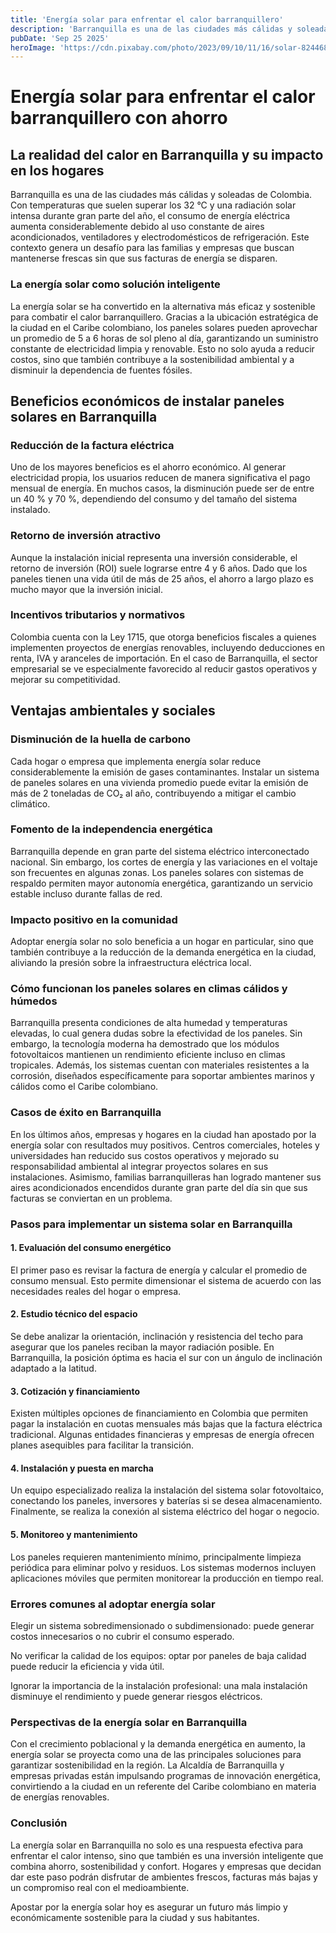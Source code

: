 ```yaml
---
title: 'Energía solar para enfrentar el calor barranquillero'
description: 'Barranquilla es una de las ciudades más cálidas y soleadas de Colombia. Con temperaturas que suelen superar los 32 °C y una radiación solar intensa durante gran parte del año.'
pubDate: 'Sep 25 2025'
heroImage: 'https://cdn.pixabay.com/photo/2023/09/10/11/16/solar-8244680_1280.jpg'
---
```



<div class="space-y-5">
<h1 class="text-2xl font-medium text-main"> Energía solar para enfrentar el calor barranquillero con ahorro</h1>
<h2 class="text-xl font-medium">La realidad del calor en Barranquilla y su impacto en los hogares</h2>

Barranquilla es una de las ciudades más cálidas y soleadas de Colombia. Con temperaturas que suelen superar los 32 °C y una radiación solar intensa durante gran parte del año, el consumo de energía eléctrica aumenta considerablemente debido al uso constante de aires acondicionados, ventiladores y electrodomésticos de refrigeración. Este contexto genera un desafío para las familias y empresas que buscan mantenerse frescas sin que sus facturas de energía se disparen.

<h3 class="text-xl font-medium">La energía solar como solución inteligente</h3>

La energía solar se ha convertido en la alternativa más eficaz y sostenible para combatir el calor barranquillero. Gracias a la ubicación estratégica de la ciudad en el Caribe colombiano, los paneles solares pueden aprovechar un promedio de 5 a 6 horas de sol pleno al día, garantizando un suministro constante de electricidad limpia y renovable. Esto no solo ayuda a reducir costos, sino que también contribuye a la sostenibilidad ambiental y a disminuir la dependencia de fuentes fósiles.

<h2 class="text-2xl font-medium text-main">Beneficios económicos de instalar paneles solares en Barranquilla</h2>
<h3 class="text-xl font-medium">Reducción de la factura eléctrica</h3>

Uno de los mayores beneficios es el ahorro económico. Al generar electricidad propia, los usuarios reducen de manera significativa el pago mensual de energía. En muchos casos, la disminución puede ser de entre un 40 % y 70 %, dependiendo del consumo y del tamaño del sistema instalado.

<h3 class="text-xl font-medium">Retorno de inversión atractivo</h3>

Aunque la instalación inicial representa una inversión considerable, el retorno de inversión (ROI) suele lograrse entre 4 y 6 años. Dado que los paneles tienen una vida útil de más de 25 años, el ahorro a largo plazo es mucho mayor que la inversión inicial.

<h3 class="text-xl font-medium">Incentivos tributarios y normativos</h3>

Colombia cuenta con la Ley 1715, que otorga beneficios fiscales a quienes implementen proyectos de energías renovables, incluyendo deducciones en renta, IVA y aranceles de importación. En el caso de Barranquilla, el sector empresarial se ve especialmente favorecido al reducir gastos operativos y mejorar su competitividad.

<h2 class="text-xl font-medium">Ventajas ambientales y sociales</h2>
<h3 class="text-xl font-medium">Disminución de la huella de carbono</h3>

Cada hogar o empresa que implementa energía solar reduce considerablemente la emisión de gases contaminantes. Instalar un sistema de paneles solares en una vivienda promedio puede evitar la emisión de más de 2 toneladas de CO₂ al año, contribuyendo a mitigar el cambio climático.

<h3 class="text-xl font-medium">Fomento de la independencia energética</h3>

Barranquilla depende en gran parte del sistema eléctrico interconectado nacional. Sin embargo, los cortes de energía y las variaciones en el voltaje son frecuentes en algunas zonas. Los paneles solares con sistemas de respaldo permiten mayor autonomía energética, garantizando un servicio estable incluso durante fallas de red.

<h3 class="text-xl font-medium">Impacto positivo en la comunidad</h3>

Adoptar energía solar no solo beneficia a un hogar en particular, sino que también contribuye a la reducción de la demanda energética en la ciudad, aliviando la presión sobre la infraestructura eléctrica local.

<h3 class="text-xl font-medium">Cómo funcionan los paneles solares en climas cálidos y húmedos</h3>

Barranquilla presenta condiciones de alta humedad y temperaturas elevadas, lo cual genera dudas sobre la efectividad de los paneles. Sin embargo, la tecnología moderna ha demostrado que los módulos fotovoltaicos mantienen un rendimiento eficiente incluso en climas tropicales. Además, los sistemas cuentan con materiales resistentes a la corrosión, diseñados específicamente para soportar ambientes marinos y cálidos como el Caribe colombiano.

<h3 class="text-xl font-medium">Casos de éxito en Barranquilla</h3>

En los últimos años, empresas y hogares en la ciudad han apostado por la energía solar con resultados muy positivos. Centros comerciales, hoteles y universidades han reducido sus costos operativos y mejorado su responsabilidad ambiental al integrar proyectos solares en sus instalaciones. Asimismo, familias barranquilleras han logrado mantener sus aires acondicionados encendidos durante gran parte del día sin que sus facturas se conviertan en un problema.

<h3 class="text-xl font-medium">Pasos para implementar un sistema solar en Barranquilla</h3>

<h4 class="text-lg font-medium">1. Evaluación del consumo energético</h4>

El primer paso es revisar la factura de energía y calcular el promedio de consumo mensual. Esto permite dimensionar el sistema de acuerdo con las necesidades reales del hogar o empresa.

<h4 class="text-lg font-medium">2. Estudio técnico del espacio</h4>

Se debe analizar la orientación, inclinación y resistencia del techo para asegurar que los paneles reciban la mayor radiación posible. En Barranquilla, la posición óptima es hacia el sur con un ángulo de inclinación adaptado a la latitud.

<h4 class="text-lg font-medium">3. Cotización y financiamiento</h4>

Existen múltiples opciones de financiamiento en Colombia que permiten pagar la instalación en cuotas mensuales más bajas que la factura eléctrica tradicional. Algunas entidades financieras y empresas de energía ofrecen planes asequibles para facilitar la transición.

<h4 class="text-lg font-medium">4. Instalación y puesta en marcha</h4>

Un equipo especializado realiza la instalación del sistema solar fotovoltaico, conectando los paneles, inversores y baterías si se desea almacenamiento. Finalmente, se realiza la conexión al sistema eléctrico del hogar o negocio.

<h4 class="text-lg font-medium">5. Monitoreo y mantenimiento</h4>

Los paneles requieren mantenimiento mínimo, principalmente limpieza periódica para eliminar polvo y residuos. Los sistemas modernos incluyen aplicaciones móviles que permiten monitorear la producción en tiempo real.

<h3 class="text-xl font-medium">Errores comunes al adoptar energía solar</h3>

Elegir un sistema sobredimensionado o subdimensionado: puede generar costos innecesarios o no cubrir el consumo esperado.

No verificar la calidad de los equipos: optar por paneles de baja calidad puede reducir la eficiencia y vida útil.

Ignorar la importancia de la instalación profesional: una mala instalación disminuye el rendimiento y puede generar riesgos eléctricos.

<h3 class="text-xl font-medium">Perspectivas de la energía solar en Barranquilla</h3>

Con el crecimiento poblacional y la demanda energética en aumento, la energía solar se proyecta como una de las principales soluciones para garantizar sostenibilidad en la región. La Alcaldía de Barranquilla y empresas privadas están impulsando programas de innovación energética, convirtiendo a la ciudad en un referente del Caribe colombiano en materia de energías renovables.

<h3 class="text-2xl font-medium">Conclusión</h3>

La energía solar en Barranquilla no solo es una respuesta efectiva para enfrentar el calor intenso, sino que también es una inversión inteligente que combina ahorro, sostenibilidad y confort. Hogares y empresas que decidan dar este paso podrán disfrutar de ambientes frescos, facturas más bajas y un compromiso real con el medioambiente.

Apostar por la energía solar hoy es asegurar un futuro más limpio y económicamente sostenible para la ciudad y sus habitantes.

</div>